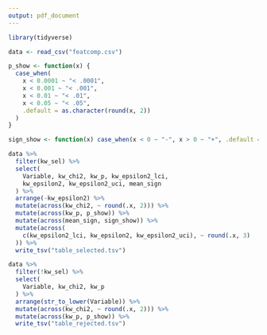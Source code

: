 ```yaml
---
output: pdf_document
---
```


```r
library(tidyverse)

data <- read_csv("featcomp.csv")

p_show <- function(x) {
  case_when(
    x < 0.0001 ~ "< .0001",
    x < 0.001 ~ "< .001",
    x < 0.01 ~ "< .01",
    x < 0.05 ~ "< .05",
    .default = as.character(round(x, 2))
  )
}

sign_show <- function(x) case_when(x < 0 ~ "-", x > 0 ~ "+", .default = "")

data %>%
  filter(kw_sel) %>%
  select(
    Variable, kw_chi2, kw_p, kw_epsilon2_lci,
    kw_epsilon2, kw_epsilon2_uci, mean_sign
  ) %>%
  arrange(-kw_epsilon2) %>%
  mutate(across(kw_chi2, ~ round(.x, 2))) %>%
  mutate(across(kw_p, p_show)) %>%
  mutate(across(mean_sign, sign_show)) %>%
  mutate(across(
    c(kw_epsilon2_lci, kw_epsilon2, kw_epsilon2_uci), ~ round(.x, 3)
  )) %>%
  write_tsv("table_selected.tsv")

data %>%
  filter(!kw_sel) %>%
  select(
    Variable, kw_chi2, kw_p
  ) %>%
  arrange(str_to_lower(Variable)) %>%
  mutate(across(kw_chi2, ~ round(.x, 2))) %>%
  mutate(across(kw_p, p_show)) %>%
  write_tsv("table_rejected.tsv")
```